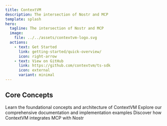 ```yaml
---
title: ContextVM
description: The intersection of Nostr and MCP
template: splash
hero:
  tagline: The intersection of Nostr and MCP
  image:
    file: ../../assets/contextvm-logo.svg
  actions:
    - text: Get Started
      link: getting-started/quick-overview/
      icon: right-arrow
    - text: View on GitHub
      link: https://github.com/contextvm/ts-sdk
      icon: external
      variant: minimal
---
```



## Core Concepts

<CardGrid stagger>
  <Card title="Architecture" icon="rocket" href="https://github.com/ContextVM/sdk/blob/master/docs/ctxvm-draft-spec.md#complete-protocol-flow">
    Learn the foundational concepts and architecture of ContextVM
  </Card>
  <Card title="SDK Documentation" icon="add-document" href="ts-sdk/quick-overview/">
    Explore our comprehensive documentation and implementation examples
  </Card>
  <Card title="Integrations" icon="puzzle" href="spec/ctxvm-draft-spec/">
    Discover how ContextVM integrates MCP with Nostr
  </Card>
</CardGrid>
